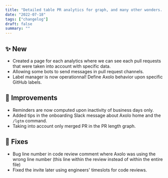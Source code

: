 ```yaml
---
title: "Detailed table PR analytics for graph, and many other wonders..."
date: "2022-07-18"
tags: ["changelog"]
draft: false
summary: ""
---
```


## ✨ New

- Created a page for each analytics where we can see each pull requests that were taken into account with specific data.
- Allowing some bots to send messages in pull request channels.
- Label manager is now operationnal! Define Axolo behavior upon specific GitHub labels.

## 🔨 Improvements

- Reminders are now computed upon inactivity of business days only.
- Added tips in the onboarding Slack message about Axolo home and the `/lgtm` command.
- Taking into account only merged PR in the PR length graph.

## 🐞 Fixes

- Bug line number in code review comment where Axolo was using the wrong line number (this line within the review instead of within the entire file)
- Fixed the invite later using engineers' timeslots for code reviews.
